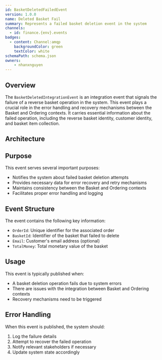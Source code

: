 ```yaml
---
id: BasketDeletedFailedEvent
version: 1.0.0
name: Deleted Basket Fail
summary: Represents a failed basket deletion event in the system
channels:
  - id: finance.{env}.events
badges:
  - content: Channel:amqp
    backgroundColor: green
    textColor: white
schemaPath: schema.json
owners:
    - nhanxnguyen
---
```


## Overview

The `BasketDeletedIntegrationEvent` is an integration event that signals the failure of a reverse basket operation in the system. This event plays a crucial role in the error handling and recovery mechanisms between the Basket and Ordering contexts. It carries essential information about the failed operation, including the reverse basket identity, customer identity, and basket item collection.

## Architecture

<NodeGraph />

## Purpose

This event serves several important purposes:
- Notifies the system about failed basket deletion attempts
- Provides necessary data for error recovery and retry mechanisms
- Maintains consistency between the Basket and Ordering contexts
- Facilitates proper error handling and logging

## Event Structure

The event contains the following key information:
- `OrderId`: Unique identifier for the associated order
- `BasketId`: Identifier of the basket that failed to delete
- `Email`: Customer's email address (optional)
- `TotalMoney`: Total monetary value of the basket

## Usage

This event is typically published when:
- A basket deletion operation fails due to system errors
- There are issues with the integration between Basket and Ordering contexts
- Recovery mechanisms need to be triggered

## Error Handling

When this event is published, the system should:
1. Log the failure details
2. Attempt to recover the failed operation
3. Notify relevant stakeholders if necessary
4. Update system state accordingly
